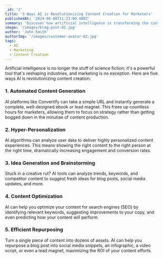 ```yaml
---
_id: '2'
title: '5 Ways AI is Revolutionizing Content Creation for Marketers'
publishedAt: '2024-06-08T11:23:00.000Z'
summary: 'Discover how artificial intelligence is transforming the content marketing landscape. From generating ideas to personalizing content at scale, AI tools are empowering marketers to work smarter, not harder.'
image: '/images/blog-post-02.jpg'
author: 'John Smith'
authorImg: '/images/customer-avatar-02.jpg'
tags:
  - AI
  - Marketing
  - Content Creation
---
```


Artificial intelligence is no longer the stuff of science fiction; it's a powerful tool that's reshaping industries, and marketing is no exception. Here are five ways AI is revolutionizing content creation:

### 1. Automated Content Generation

AI platforms like Convertify can take a simple URL and instantly generate a complete, well-designed ebook or lead magnet. This frees up countless hours for marketers, allowing them to focus on strategy rather than getting bogged down in the minutiae of content production.

### 2. Hyper-Personalization

AI algorithms can analyze user data to deliver highly personalized content experiences. This means showing the right content to the right person at the right time, dramatically increasing engagement and conversion rates.

### 3. Idea Generation and Brainstorming

Stuck in a creative rut? AI tools can analyze trends, keywords, and competitor content to suggest fresh ideas for blog posts, social media updates, and more.

### 4. Content Optimization

AI can help you optimize your content for search engines (SEO) by identifying relevant keywords, suggesting improvements to your copy, and even predicting how your content will perform.

### 5. Efficient Repurposing

Turn a single piece of content into dozens of assets. AI can help you repurpose a blog post into social media snippets, an infographic, a video script, or even a lead magnet, maximizing the ROI of your content efforts.
